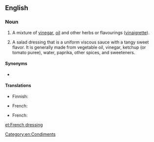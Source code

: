 ==English==

===Noun===
{{en-noun|-|s|head=[[French]] [[dressing]]}}

# A mixture of [[vinegar]], [[oil]] and other herbs or flavourings ([[vinaigrette]]).
# {{label|en|US}} A salad dressing that is a uniform viscous sauce with a tangy sweet flavor. It is generally made from vegetable oil, vinegar, ketchup (or tomato puree), water, paprika, other spices, and sweeteners.

====Synonyms====
* {{l|en|vinaigrette}}

====Translations====
{{trans-top|a mixture of vinegar, oil and other herbs or flavourings}}
* Finnish: {{t+|fi|ranskalainen}} {{t+|fi|kastike}}
{{trans-mid}}
* French: {{t+|fr|vinaigrette|f}}
{{trans-bottom}}

{{trans-top|US: A salad dressing}}
{{trans-mid}}
* French: {{t|fr|vinaigrette française|f}}
{{trans-bottom}}

[[Category:en:Condiments]]

[[et:French dressing]]